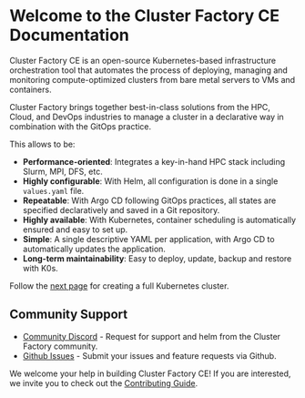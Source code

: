 # Welcome to the Cluster Factory CE Documentation

Cluster Factory CE is an open-source Kubernetes-based infrastructure orchestration tool that automates the process of deploying, managing and monitoring compute-optimized clusters from bare metal servers to VMs and containers.

Cluster Factory brings together best-in-class solutions from the HPC, Cloud, and DevOps industries to manage a cluster in a declarative way in combination with the GitOps practice.

This allows to be:

- **Performance-oriented**: Integrates a key-in-hand HPC stack including Slurm, MPI, DFS, etc.
- **Highly configurable**: With Helm, all configuration is done in a single `values.yaml` file.
- **Repeatable**: With Argo CD following GitOps practices, all states are specified declaratively and saved in a Git repository.
- **Highly available**: With Kubernetes, container scheduling is automatically ensured and easy to set up.
- **Simple**: A single descriptive YAML per application, with Argo CD to automatically updates the application.
- **Long-term maintainability**: Easy to deploy, update, backup and restore with K0s.

Follow the [next page](/docs/getting-started/requirements-recommendations) for creating a full Kubernetes cluster.

## Community Support

- [Community Discord](https://discord.gg/zt4GF5HYHX) - Request for support and helm from the Cluster Factory community.
- [Github Issues](https://github.com/SquareFactory/cluster-factory-ce/issues) - Submit your issues and feature requests via Github.

We welcome your help in building Cluster Factory CE! If you are interested, we invite you to check
out the [Contributing Guide](/docs/see-also/contributing).
